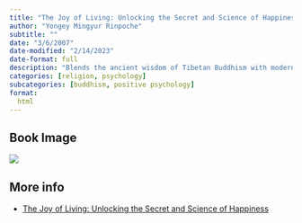 ```yaml
---
title: "The Joy of Living: Unlocking the Secret and Science of Happiness"
author: "Yongey Mingyur Rinpoche"
subtitle: ""
date: "3/6/2007"
date-modified: "2/14/2023"
date-format: full
description: "Blends the ancient wisdom of Tibetan Buddhism with modern scientific insights, offering guidance on finding lasting happiness and peace."
categories: [religion, psychology]
subcategories: [buddhism, positive psychology]
format:
  html
---
```


## Book Image

![](/books/joyOfLiving.jpeg)

## More info

- [The Joy of Living: Unlocking the Secret and Science of Happiness](https://www.example.com/book/the-joy-of-living){.external}
